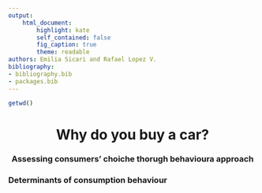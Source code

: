 ```yaml
---
output:
    html_document:
        highlight: kate
        self_contained: false
        fig_caption: true
        theme: readable
authors: Emilia Sicari and Rafael Lopez V. 
bibliography:
- bibliography.bib
- packages.bib
---
```


```r
getwd()

```

<center>
# Why do you buy a car? 
### Assessing consumers' choiche thorugh behavioura approach
</center>

### Determinants of consumption behaviour
